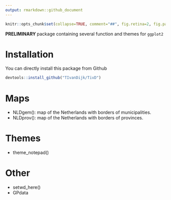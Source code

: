 ```yaml
---
output: rmarkdown::github_document
---
```


<!-- README.md is generated from README.Rmd. Please edit that file -->

```r
knitr::opts_chunk$set(collapse=TRUE, comment="##", fig.retina=2, fig.path = "README_figs/README-")
```

<b> PRELIMINARY </b> package containing several function and themes for `ggplot2` 

# Installation
You can directly install this package from Github 
```r
devtools::install_github("TIvanDijk/TivD")
```

# Maps

- NLDgem(): map of the Netherlands with borders of municipalities.
- NLDprov(): map of the Netherlands with borders of provinces. 

# Themes

- theme_notepad()

# Other

- setwd_here()
- GPdata
